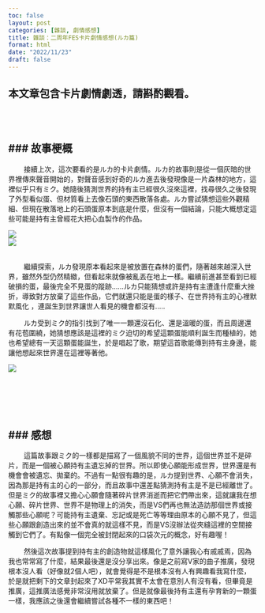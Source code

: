 ```yaml
---
toc: false
layout: post
categories: [雜談, 劇情感想]  
title: 雜談：二周年FES卡片劇情感想(ルカ篇)
format: html
date: "2022/11/23"
draft: false
---
```


::: {.callout-warning appearance="simple"}

## 本文章包含卡片劇情劇透，請斟酌觀看。

:::

<br><br>

### 故事梗概
---

&nbsp;&nbsp;&nbsp;&nbsp;&nbsp;&nbsp;&nbsp;&nbsp;接續上次，這次要看的是ルカ的卡片劇情。ルカ的故事則是從一個灰暗的世界裡傳來聲音開始的，對聲音感到好奇的ルカ進去後發現像是一片森林的地方，這裡似乎只有ミク。她隨後猜測世界的持有主已經很久沒來這裡，找尋很久之後發現了外型看似蛋、但材質看上去像石頭的東西散落各處。ルカ嘗試猜想這些外觀精細、但現在散落地上的石頭蛋原本到底是什麼，但沒有一個結論，只能大概想定這些可能是持有主曾經花大把心血製作的作品。

<img src="https://lh3.googleusercontent.com/pw/AL9nZEWFkivvlGWOEEdbXy0LWTBAbzcqAu_poSRueNoMXloSJk7yUtEI03kP6HEIOHHXxyfuQD2bBMLA6xZcANl1gil3h8ny3q5w6sk3lBnL76sVrK9bk87jg7WKzKJIayeqSkVZ6LgvDcm9M4LdyzFWRyOBDpUanSV3JLjy4royk6sUwXXA2n0Rt3oSnrQuw2fgYN2EEf0JRtPS48aBqtG3xXbX_orUcQW4yidOYiuVt7iIQ6XBNJBYhUiYzTMSszNwifc_fgh7P2X6E6Uz_o72s7UUKPyit1ni4y-8jEcybj0I7gLdt202_W8U88bhqJ9Frh1K7f2O8rbbjmsC0tsz90zmBXprOLhs6RPmaVFNKiLtvLjkykWlJf-_lXNP7xkIEhdB_TUMs8TeV0XjRltW4zjBfycG65peQSbAUZJwIzxl3_2h6PXpSwTW9eIsfJRgi9-PfMlstMRN9rrOCEhMHuGazXvrwbk8_QnfoE2I9X0P3le8F7rRuZ4QbATnnJSbmCxwPmUXmtwm8ONs9CIUE45bp7F4fYVuer3AzVhiuahTVV_08V3K8AAOM61wMYJ-noWf7eTSO2JI_pEKJn-qXt2RGMSiz0Lnwo06RSYlb32DVpLafJZudUSPmYd3yzqDhvT7oXH78KNRyU-4gtM-SWPxfZVlzfbMmqpLm8M0QV4lVnrKHZng467SjEyL9uDQSE-UZTbSs_zxPakgmfRz3bCCn6w0vt29qeSvL-4VNzlcCKn52yMaCeCdNEWJwE--jpDR58vAccwlK9WMOYBT19Vl0rfomhnMoybh7lBjdjflLRGXdhmVNVnCP_hGywiN6kT3pAsvcsssfv_QDErY3Ioxf9t2FVfTsEfQrzcH9gtTC7B-WeG4JtEUHnO8M9zue5gRZtiPZRyaOsQwIbnrjq2NCSTZw8e2zu5nK34fd5z6JW9T9EDwOYCI2eUawa5EJ_UV-WHQlHGIK3gNFw7dQ-_fKnqnVJWBSxs=w1772-h862-no?authuser=0">
<br>
<img src="https://lh3.googleusercontent.com/pw/AL9nZEUnT0W0d0h5-kABLjq5D3bb6MFndB9VTThojorqTtL6s4eE6zXku5p-csoPLzwwzbpEjMpIUmeI2ssli1fApU0-7WBnh9-d3v1TaaM5pIFSOzoODrhv4d9sY5ppbTpXc0TKU0U924-t3NPd79qV-Sw3PXbqNtlS5rASx-dZBfrHk338VqTpjQ2gNNsTKScMEAhAGSE2jgr_HqCniIeR5Kr5-AwpmAPJ1MUxc6O-G0e9Q94e7pZfR4QVLfy4kviIcUEm1AgxQZEsr6Sde_TZi87oKXe95cEJUCDCbsHJ_RBsOO9SX1OFFXt2_GFHO9_LQs5mWfc5QCQnV637bw8amwCpepkQkn1Z1gHH_3OQHTlugrUtFZIX4aXjJNzSDMZ_9hjzu-JHtVJwQgxObYfX22XFFVQh6VF6PF7eJabSfKvM8AjUy5EjQ3euL40ZqEIC9J2paEAraebPoEA9xW8-YSpAEt4xlUFGgJZ18BgQK_gqensQ8LaY2bHqcbBBFjJoOQj9u71O6i-wO6Xxc4vVivGG9tgvS38yifo-wr0h6pURdd7jAEp1pS58SUEwGXzlZY30qE9u4XFsbbvCxD2AQNlyLnfcuaQDwBGRvIZzsrp4orWsGiQajDEQpao4lMcAtKELu1Uj5cZbq3ZfyKWGS63w7NBXYEQX2RWw-A-_hp_XC4VF1XGXLy-MbydKOvT5xlETYL1ll0njm_vx96Y_1Xj_HOyJG0NBt7yRp1GlIhssSKYxU7Jwh6rPR5eQwD2WAAqnyRG2y11Qz5PlvLdmwe3LDp--fMfJThwRCgNQ2YkGN0tzQMid58QELIDp9VULiJMgIwS_PBB_JMGWEPZ2MZFDtKMD8JR-lbnBFGmcSLafpvLjRFykS5fNo7aMtGLrn1ebSv4UBmQOG4JjDcq1MyzxLlYIR3K3ln8Nf4g6iT76D30jQo4DJjkou67XQcuGCMjOtZuQirFrd5uTABQEPDX2PEiecK6feq4=w1772-h862-no?authuser=0">
<br><br>

&nbsp;&nbsp;&nbsp;&nbsp;&nbsp;&nbsp;&nbsp;&nbsp;繼續探索，ルカ發現原本看起來是被放置在森林的蛋們，隨著越來越深入世界，雖然外型仍然精緻，但看起來就像被亂丟在地上一樣。繼續前進甚至看到已經破損的蛋，最後完全不見蛋的蹤跡......ルカ只能猜想或許是持有主遭逢什麼重大挫折，導致對方放棄了這些作品，它們就還只能是蛋的樣子、在世界持有主的心裡默默風化 ，連誕生到世界讓世人看見的機會都沒有.....


&nbsp;&nbsp;&nbsp;&nbsp;&nbsp;&nbsp;&nbsp;&nbsp;ルカ受到ミク的指引找到了唯一一顆還沒石化、還是溫暖的蛋，而且周邊還有花苞圍繞，她猜想應該是這裡的ミク迫切的希望這顆蛋能順利誕生而種植的，她也希望總有一天這顆蛋能誕生，於是唱起了歌，期望這首歌能傳到持有主身邊，能讓他想起來世界還在這裡等著他。

<img src="https://lh3.googleusercontent.com/pw/AL9nZEUNgha7yh74WfbaDiiz64Fq3Ktn6DtZwweeKj_V6f6ZHdiPZuty_gJph4WTJRLrOo0sdsAoC2u9IKZKQj0aIoVT2u1Xw7RxcAlS7b3mQ7hpAImUQ6Y7Y2tIMgZ0sRTsnyIzJ-Aw-qsPAdfRE2ocuo03v3t_-jNWobX0OLt2XUEm0FYCe-vV8Rd9LZepNCe5uMTEluHBxitFVNgrbSRlVHJ8UZtzAu0d09WFCsRDV_fwZiZjpsOJf1EZ4u_Plr8RR7MSvuvvbfQ_oUbzg2xdtyw2D9__mT_6pcPkQiW6C6B1BGEv6lL67Zfq0DE9fjBKWdrzUlWKvHHLBq1BOIvGCzakEUiQLAhIt01nSaZar5xD4n-XWTJk8bwxUBge12D2kW-V8C80LkmM2Nyb0QZ9LlJFsKoaaWEzjSdf-wxavlgLTrt024f1XN-mhWgXrRHNf0ApdIIdzsUjko1yLrymPDP5UxdUoq3m5ERs_qPLvjV7QLnsRbhD_YMZT9VqyZtYQprz1Vsx5MZEZtCxaJD1a_UU6mmDjOFJzr-zhrWT0pOMrJjIcrnqA8k6uubpq5ju4AL1Zim0vgmheazxY4EhHvjlGmNaQYOXq1Tgupt_9nt1zpahF5-WzMbm7ULIqAf9H5JSw22uc8uFBOvJMezYNekXf1_UChYqJDXeMClYbSLLQNQB3U4jIHFAECAwHBgZBoFjJCTPl30kFrWVlBhOiOEN8ESZHWBeM9iS8bjUdRjL3iuXernFy7ZoFti32TVlFCoCUrqjyuOkDfBiMvjW-WoEphISEKRli_jxIoHxMCZtxLrDU2l1W541kvaJFC4jQGUALXEy_7fDZX9cEvVxdFjmn-6jOaL6VKcK2cu2a5np4AEks1lqTcUZq0eCo7W3NAQ2IekghAKLehJ1EbKovidAUQrDm_QE34DB_AeGRlE7zbh0vhME7VerCO8zwdVa543qjlgSX605ircNkKx88V1kkJ3u5sHz1lk=w1772-h862-no?authuser=0">

<br><br><br><br>

### 感想
---

&nbsp;&nbsp;&nbsp;&nbsp;&nbsp;&nbsp;&nbsp;&nbsp;這篇故事跟ミク的一樣都是描寫了一個風貌不同的世界，這個世界並不是碎片，而是一個被心願持有主遺忘掉的世界。所以即使心願能形成世界，世界還是有機會會被遺忘、拋棄的。不過有一點很有趣的是，ルカ提到世界、心願不會消失，因為那是持有主的心的一部分，而且故事中還差點猜測持有主是不是已經離世了。但是ミク的故事裡又擔心心願會隨著碎片世界消逝而把它們帶出來，這就讓我在想心願、碎片世界、世界不是物理上的消失，而是VS們再也無法造訪那個世界或接觸那些心願呢？可能持有主遺棄、忘記或是死亡等等理由原本的心願不見了，但這些心願跟創造出來的並不會真的就這樣不見，而是VS沒辦法從夾縫這裡的空間接觸到它們了。有點像一個完全被封閉起來的口袋次元的概念，好有趣喔！

&nbsp;&nbsp;&nbsp;&nbsp;&nbsp;&nbsp;&nbsp;&nbsp;然後這次故事提到持有主的創造物就這樣風化了意外讓我心有戚戚焉，因為我也常常寫了什麼，結果最後還是沒分享出來。像是之前寫V家的曲子推廣，發現根本沒人看（好像就2個人吧），就會覺得是不是根本沒有人有興趣看我寫什麼，於是就把剩下的文章封起來了XD平常我其實不太會在意別人有沒有看，但畢竟是推廣，這推廣法感覺非常沒用就放棄了。但是就像最後持有主還有孕育新的一顆蛋一樣，我應該之後還會繼續嘗試各種不一樣的東西吧！